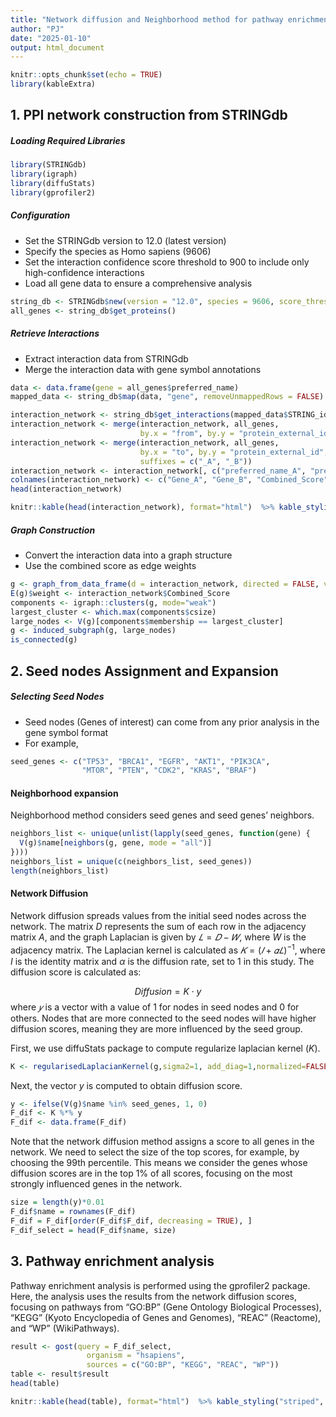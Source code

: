 ```yaml
---
title: "Network diffusion and Neighborhood method for pathway enrichment analysis"
author: "PJ"
date: "2025-01-10"
output: html_document
---
```


```r
knitr::opts_chunk$set(echo = TRUE)
library(kableExtra)
```

## 1. PPI network construction from STRINGdb

##### Loading Required Libraries #####
```r
library(STRINGdb)
library(igraph)
library(diffuStats)
library(gprofiler2)
```

##### Configuration #####
- Set the STRINGdb version to 12.0 (latest version)
- Specify the species as Homo sapiens (9606)
- Set the interaction confidence score threshold to 900 to include only high-confidence interactions
- Load all gene data to ensure a comprehensive analysis

```r
string_db <- STRINGdb$new(version = "12.0", species = 9606, score_threshold = 900)
all_genes <- string_db$get_proteins()
```

##### Retrieve Interactions #####
- Extract interaction data from STRINGdb
- Merge the interaction data with gene symbol annotations

```r
data <- data.frame(gene = all_genes$preferred_name)
mapped_data <- string_db$map(data, "gene", removeUnmappedRows = FALSE)

interaction_network <- string_db$get_interactions(mapped_data$STRING_id)
interaction_network <- merge(interaction_network, all_genes, 
                             by.x = "from", by.y = "protein_external_id", all.x = TRUE)
interaction_network <- merge(interaction_network, all_genes, 
                             by.x = "to", by.y = "protein_external_id", all.x = TRUE, 
                             suffixes = c("_A", "_B"))
interaction_network <- interaction_network[, c("preferred_name_A", "preferred_name_B", "combined_score")]
colnames(interaction_network) <- c("Gene_A", "Gene_B", "Combined_Score")
head(interaction_network)
```

```r
knitr::kable(head(interaction_network), format="html")  %>% kable_styling("striped", full_width = F)
```

##### Graph Construction #####
- Convert the interaction data into a graph structure
- Use the combined score as edge weights

```r
g <- graph_from_data_frame(d = interaction_network, directed = FALSE, vertices = NULL)
E(g)$weight <- interaction_network$Combined_Score
components <- igraph::clusters(g, mode="weak")
largest_cluster <- which.max(components$csize)
large_nodes <- V(g)[components$membership == largest_cluster]
g <- induced_subgraph(g, large_nodes)
is_connected(g)
```

## 2. Seed nodes Assignment and Expansion

##### Selecting Seed Nodes #####
- Seed nodes (Genes of interest) can come from any prior analysis in the gene symbol format
- For example, 
```r
seed_genes <- c("TP53", "BRCA1", "EGFR", "AKT1", "PIK3CA", 
                "MTOR", "PTEN", "CDK2", "KRAS", "BRAF")
```

#### **Neighborhood expansion** ####
Neighborhood method considers seed genes and seed genes' neighbors.
```r
neighbors_list <- unique(unlist(lapply(seed_genes, function(gene) {
  V(g)$name[neighbors(g, gene, mode = "all")]
})))
neighbors_list = unique(c(neighbors_list, seed_genes))
length(neighbors_list)
```

#### **Network Diffusion** ####
Network diffusion spreads values from the initial seed nodes across the network. The matrix 
$D$ represents the sum of each row in the adjacency matrix $A$, and the graph Laplacian is given by 
$𝐿=𝐷−𝑊$, where $W$ is the adjacency matrix. The Laplacian kernel is calculated as 
$𝐾=(𝐼+𝛼𝐿)^{−1}$, where $I$ is the identity matrix and $α$ is the diffusion rate, set to 1 in this study. The diffusion score is calculated as:

$$ Diffusion=K⋅y $$
where $𝑦$   is a vector with a value of 1 for nodes in seed nodes and 0 for others. Nodes that are more connected to the seed nodes will have higher diffusion scores, meaning they are more influenced by the seed group.

First, we use diffuStats package to compute regularize laplacian kernel ($K$).

```r
K <- regularisedLaplacianKernel(g,sigma2=1, add_diag=1,normalized=FALSE)
```

Next, the vector $y$ is computed to obtain diffusion score.

```r
y <- ifelse(V(g)$name %in% seed_genes, 1, 0)
F_dif <- K %*% y
F_dif <- data.frame(F_dif)
```
Note that the network diffusion method assigns a score to all genes in the network. We need to select the size of the top scores, for example, by choosing the 99th percentile. This means we consider the genes whose diffusion scores are in the top 1% of all scores, focusing on the most strongly influenced genes in the network.

```r
size = length(y)*0.01
F_dif$name = rownames(F_dif)
F_dif = F_dif[order(F_dif$F_dif, decreasing = TRUE), ]
F_dif_select = head(F_dif$name, size)
```

## 3. Pathway enrichment analysis

Pathway enrichment analysis is performed using the gprofiler2 package. Here, the analysis uses the results from the network diffusion scores, focusing on pathways from "GO:BP" (Gene Ontology Biological Processes), "KEGG" (Kyoto Encyclopedia of Genes and Genomes), "REAC" (Reactome), and "WP" (WikiPathways).

```r
result <- gost(query = F_dif_select,
                 organism = "hsapiens",  
                 sources = c("GO:BP", "KEGG", "REAC", "WP"))
table <- result$result
head(table)
```

```r
knitr::kable(head(table), format="html")  %>% kable_styling("striped", full_width = F)
```
